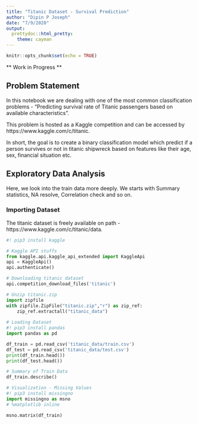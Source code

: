 ```yaml
---
title: "Titanic Dataset - Survival Prediction"
author: "Dipin P Joseph"
date: "7/9/2020"
output:
  prettydoc::html_pretty:
    theme: cayman
---
```


```r
knitr::opts_chunk$set(echo = TRUE)
```

** Work in Progress **

## Problem Statement

In this notebook we are dealing with one of the most common classification problems - "Predicting survival rate of Titanic passengers based on available characteristics".

This problem is hosted as a Kaggle competition and can be accessed by https://www.kaggle.com/c/titanic.

In short, the goal is to create a binary classification model which predict if a person survives or not in titanic shipwreck based on features like their age, sex, financial situation etc.

<script async src="https://pagead2.googlesyndication.com/pagead/js/adsbygoogle.js"></script>
<!-- Notebook Check -->
<ins class="adsbygoogle"
     style="display:block"
     data-ad-client="ca-pub-3600373850128255"
     data-ad-slot="2651335722"
     data-ad-format="auto"
     data-full-width-responsive="true"></ins>
<script>
     (adsbygoogle = window.adsbygoogle || []).push({});
</script>

## Exploratory Data Analysis

Here, we look into the train data more deeply. We starts with Summary statistics, NA resolve, Correlation check and so on.


### Importing Dataset

The titanic dataset is freely available on path - https://www.kaggle.com/c/titanic/data.

```python
#! pip3 install kaggle

# Kaggle API stuffs
from kaggle.api.kaggle_api_extended import KaggleApi
api = KaggleApi()
api.authenticate()

# Downloading titanic dataset
api.competition_download_files('titanic')

# Unzip titanic.zip
import zipfile
with zipfile.ZipFile("titanic.zip","r") as zip_ref:
    zip_ref.extractall("titanic_data")
    
# Loading Dataset
#! pip3 install pandas
import pandas as pd

df_train = pd.read_csv('titanic_data/train.csv')
df_test = pd.read_csv('titanic_data/test.csv')
print(df_train.head())
print(df_test.head())

```
```python
# Summary of Train Data
df_train.describe()
```

```python
# Visualization - Missing Values
#! pip3 install missingno
import missingno as msno
# %matplotlib inline

msno.matrix(df_train)

```

